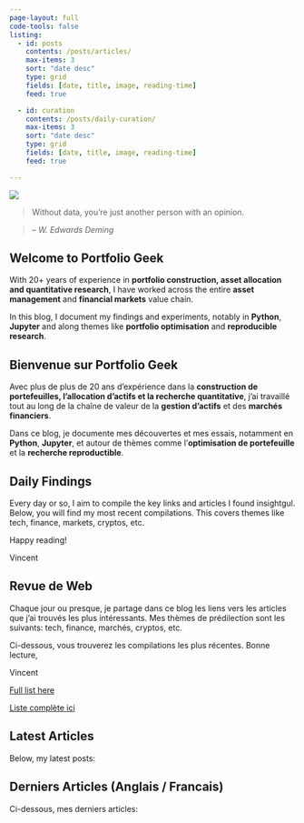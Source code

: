 ```yaml
---
page-layout: full
code-tools: false
listing:
  - id: posts
    contents: /posts/articles/
    max-items: 3
    sort: "date desc"
    type: grid
    fields: [date, title, image, reading-time]
    feed: true

  - id: curation
    contents: /posts/daily-curation/
    max-items: 3
    sort: "date desc"
    type: grid
    fields: [date, title, image, reading-time]
    feed: true

---
```


::: {.grid}

::: {.g-col-12 .g-col-md-6}
![](laptop.png)
:::

::: {.g-col-12 .g-col-md-6}

> Without data, you're just another person with an opinion.

> -- <cite>W. Edwards Deming </cite>

::: {.content-visible when-profile="website_en"}

## Welcome to Portfolio Geek
With 20+ years of experience in **portfolio construction, asset allocation and quantitative research**, I have worked across the entire **asset management** and **financial markets** value chain.  

In this blog, I document my findings and experiments, notably in **Python**, **Jupyter** and along themes like **portfolio optimisation** and **reproducible research**.
:::


::: {.content-visible when-profile="website_fr"}

## Bienvenue sur Portfolio Geek

Avec plus de plus de 20 ans d'expérience dans la **construction de portefeuilles, l'allocation d'actifs et la recherche quantitative**, j'ai travaillé tout au long de la chaîne de valeur de la **gestion d'actifs** et des **marchés financiers**.

Dans ce blog, je documente mes découvertes et mes essais, notamment en **Python**, **Jupyter**, et autour de thèmes comme l'**optimisation de portefeuille** et la **recherche reproductible**.
:::

:::

:::


::: {.content-visible when-profile="website_en"}

## Daily Findings

Every day or so, I aim to compile the key links and articles I found insightgul. Below, you will find my most recent compilations. This covers themes like tech, finance, markets, cryptos, etc.

Happy reading!

Vincent
:::

::: {.content-visible when-profile="website_fr"}

## Revue de Web
Chaque jour ou presque, je partage dans ce blog les liens vers les articles que j'ai trouvés les plus intéressants. Mes thèmes de prédilection sont les suivants: tech, finance, marchés, cryptos, etc.

Ci-dessous, vous trouverez les compilations les plus récentes. 
Bonne lecture,

Vincent
:::


::: {#curation}
:::


::: {.content-visible when-profile="website_en"}
[Full list here](/daily-curation.qmd)
:::

::: {.content-visible when-profile="website_fr"}
[Liste complète ici](/daily-curation_fr.qmd)
:::



::: {.content-visible when-profile="website_en"}

## Latest Articles

Below, my latest posts:
:::

::: {.content-visible when-profile="website_fr"}
## Derniers Articles (Anglais / Francais)

Ci-dessous, mes derniers articles:
:::

::: {#posts}
:::
